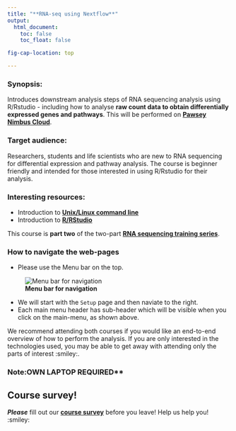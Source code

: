 ```yaml
---
title: "**RNA-seq using Nextflow**"
output:
  html_document:
    toc: false
    toc_float: false

fig-cap-location: top

---
```



### Synopsis:

Introduces downstream analysis steps of RNA sequencing analysis using R/Rstudio - including how to analyse __raw count data to obtain differentially expressed genes and pathways__. This will be performed on __[Pawsey Nimbus Cloud](https://support.pawsey.org.au/documentation/display/US/Cloud+Documentation)__.

### Target audience:

Researchers, students and life scientists who are new to RNA sequencing for differential expression and pathway analysis. The course is beginner friendly and intended for those interested in using R/Rstudio for their analysis. 

### Interesting resources:
- Introduction to **[Unix/Linux command line](https://datacarpentry.org/shell-genomics/)** 
- Introduction to **[R/RStudio](https://datacarpentry.org/genomics-r-intro/)**

This course is __part two__ of the two-part __[RNA sequencing training series](https://sydney-informatics-hub.github.io/training.RNAseq.series/)__. 

### How to navigate the web-pages
- Please use the Menu bar on the top.

![**Menu bar for navigation**](/fig/MenuBar_Day2.png)

- We will start with the `Setup` page and then naviate to the right. 
- Each main menu header has sub-header which will be visible when you click on the main-menu, as shown above.


We recommend attending both courses if you would like an end-to-end overview of how to perform the analysis. If you are only interested in the technologies used, you may be able to get away with attending only the parts of interest :smiley:.


### Note:OWN LAPTOP REQUIRED**

## Course survey!

**_Please_** fill out our **[course survey](https://redcap.sydney.edu.au/surveys/?s=FJ33MYNCRR)** before you leave!
Help us help you! :smiley: